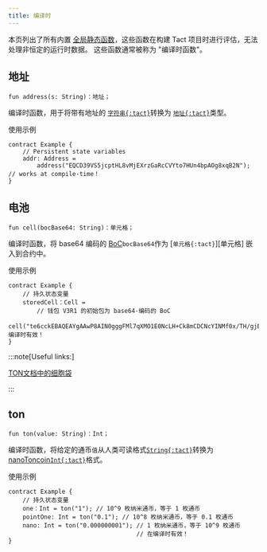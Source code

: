 ```yaml
---
title: 编译时
---
```


本页列出了所有内置 [全局静态函数](/zh-cn/book/functions#global-static-functions)，这些函数在构建 Tact 项目时进行评估，无法处理非恒定的运行时数据。 这些函数通常被称为 "编译时函数"。

## 地址

```tact
fun address(s: String)：地址；
```

编译时函数，用于将带有地址的 [`字符串{:tact}`][p]转换为 [`地址{:tact}`][p]类型。

使用示例

```tact
contract Example {
    // Persistent state variables
    addr: Address =
        address("EQCD39VS5jcptHL8vMjEXrzGaRcCVYto7HUn4bpAOg8xqB2N"); // works at compile-time！
}
```

## 电池

```tact
fun cell(bocBase64: String)：单元格；
```

编译时函数，将 base64 编码的 [BoC](https://docs.ton.org/develop/data-formats/cell-boc#bag-of-cells)`bocBase64`作为 [`单元格{:tact}`][单元格] 嵌入到合约中。

使用示例

```tact
contract Example {
    // 持久状态变量
    storedCell：Cell =
        // 钱包 V3R1 的初始包为 base64-编码的 BoC
        cell("te6cckEBAQEAYgAAwP8AIN0gggFMl7qXMO1E0NcLH+Ck8mCDCNcYINMf0x/TH/gjE7vyY+1E0NMf0x/T/9FRMrryoVFEuvKiBPkBVBBV+RDyo/gAkyDXSpbTB9QC+wDo0QGkyMsfyx/L/8ntVD++buA=")；// 编译时有效！
}
```

:::note[Useful links:]

  [TON文档中的细胞袋](https://docs.ton.org/develop/data-formats/cell-boc#bag-of-cells)

:::

## ton 

```tact
fun ton(value: String)：Int；
```

编译时函数，将给定的通币`值`从人类可读格式[`String{:tact}`][p]转换为[nanoToncoin](/zh-cn/book/integers#nanotoncoin)[`Int{:tact}`][int]格式。

使用示例

```tact
contract Example {
    // 持久状态变量
    one：Int = ton("1"); // 10^9 枚纳米通币，等于 1 枚通币
    pointOne: Int = ton("0.1"); // 10^8 枚纳米通币，等于 0.1 枚通币
    nano: Int = ton("0.000000001"); // 1 枚纳米通币，等于 10^9 枚通币
                                    // 在编译时有效！
}
```

[p]: /zh-cn/book/types#primitive-types
[bool]: /zh-cn/book/types#booleans
[int]: /zh-cn/book/integers
[电池]: /zh-cn/book/cells#cells
